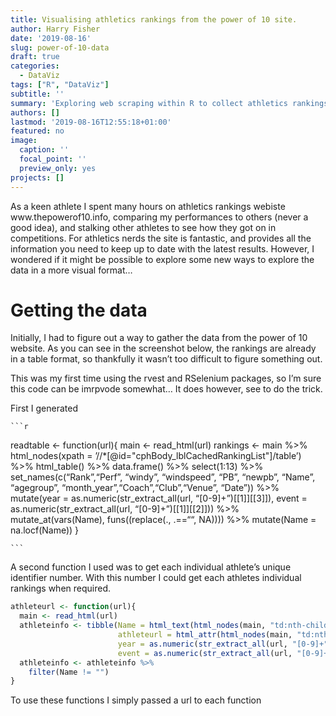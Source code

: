 ```yaml
---
title: Visualising athletics rankings from the power of 10 site.
author: Harry Fisher
date: '2019-08-16'
slug: power-of-10-data
draft: true
categories:
  - DataViz
tags: ["R", "DataViz"]
subtitle: ''
summary: 'Exploring web scraping within R to collect athletics rankings from www.thepowerof10.info and play with some different visualisation techniques'
authors: []
lastmod: '2019-08-16T12:55:18+01:00'
featured: no
image:
  caption: ''
  focal_point: ''
  preview_only: yes
projects: []
---
```


As a keen athlete I spent many hours on athletics rankings webiste www.thepowerof10.info, comparing my performances to others (never a good idea), and stalking other athletes to see how they got on in competitions. For athletics nerds the site is fantastic, and provides all the information you need to keep up to date with the latest results.
However, I wondered if it might be possible to explore some new ways to explore the data in a more visual format...

# Getting the data

Initially, I had to figure out a way to gather the data from the power of 10 website. As you can see in the screenshot below, the rankings are already in a table format, so thankfully it wasn't too difficult to figure something out.


This was my first time using the rvest and RSelenium packages, so I'm sure this code can be imrpvode somewhat... It does however, see to do the trick.

First I generated

    ```r
    
readtable <- function(url){ 
  main <- read_html(url) 
  rankings <- main %>% 
    html_nodes(xpath = '//*[@id="cphBody_lblCachedRankingList"]/table') %>% 
    html_table() %>% 
    data.frame() %>% 
    select(1:13) %>% 
    set_names(c("Rank","Perf", "windy", "windspeed", "PB", "newpb", "Name", "agegroup", "month_year","Coach","Club","Venue", "Date")) %>% 
    mutate(year = as.numeric(str_extract_all(url, "[0-9]+")[[1]][[3]]),
           event = as.numeric(str_extract_all(url, "[0-9]+")[[1]][[2]])) %>% 
    mutate_at(vars(Name), funs((replace(., .=="", NA)))) %>% 
    mutate(Name = na.locf(Name))
}
    
    ```



A second function I used was to get each individual athlete's unique identifier number. With this number I could get each athletes individual rankings when required.

```r
athleteurl <- function(url){
  main <- read_html(url)
  athleteinfo <- tibble(Name = html_text(html_nodes(main, "td:nth-child(7) a"), "href"),
                        athleteurl = html_attr(html_nodes(main, "td:nth-child(7) a"), "href"),
                        year = as.numeric(str_extract_all(url, "[0-9]+")[[1]][[3]]),
                        event = as.numeric(str_extract_all(url, "[0-9]+")[[1]][[2]]))
  athleteinfo <- athleteinfo %>% 
    filter(Name != "")
}
```


To use these functions I simply passed a url to each function

```r



```



